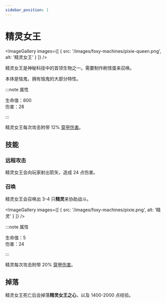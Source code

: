```yaml
---
sidebar_position: 1
---
```



# 精灵女王

<ImageGallery images={[
  { src: '/images/foxy-machines/pixie-queen.png', alt: '精灵女王' }
]} />

精灵女王是神秘科技中的首领生物之一。需要制作刷怪蛋来召唤。

本体是恼鬼，拥有恼鬼的大部分特性。

:::note 属性

生命值：800<br />
伤害：28

:::

精灵女王每次攻击附带 12% [穿甲伤害](../damage-types)。

## 技能

### 远程攻击

精灵女王会向玩家射出箭矢，造成 24 点伤害。

### 召唤

精灵女王会召唤出 3-4 只**精灵**来协助战斗。

<ImageGallery images={[
  { src: '/images/foxy-machines/pixie.png', alt: '精灵' }
]} />

:::note 属性

生命值：5<br />
伤害：24

:::

精灵每次攻击附带 20% [穿甲伤害](./Damage)。

## 掉落

精灵女王死亡后会掉落**精灵女王之心**，以及 1400-2000 点经验。
